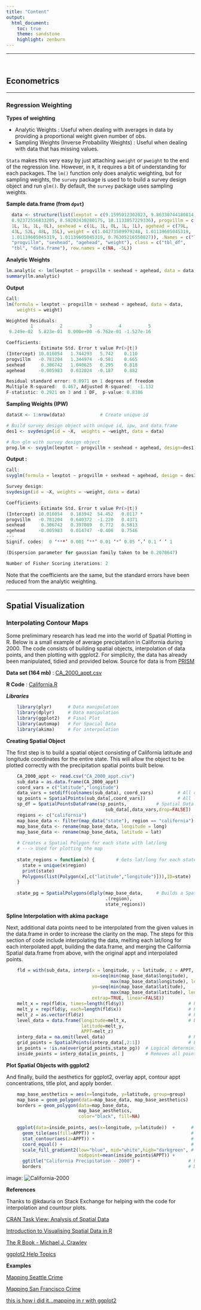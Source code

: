 ```yaml
---
title: "Content"
output:
  html_document:
    toc: true
    theme: sandstone
    highlight: zenburn
---
```


********

<br>

## Econometrics

**********

### Regression Weighting

**Types of weighting**

* Analytic Weights : Useful when dealing with averages in data by providing a proportional weight given number of obs.
* Sampling Weights (Inverse Probability Weights) : Useful when dealing with data that has missing values.

`Stata` makes this very easy by just attaching `aweight` or `pweight` to the end of the regression line. However, in `R`, it requires a bit of understanding for each packages. The `lm()` function only does analytic weighting, but for sampling weights, the `survey` package is used to to build a survey design object and run `glm()`. By default, the `survey` package uses sampling weights.

**Sample data.frame (from `dput`)**

```r
  data <- structure(list(lexptot = c(9.1595012302023, 9.86330744180814, 
  8.92372556833205, 8.58202430280175, 10.1133857229336), progvillm = c(1L, 
  1L, 1L, 1L, 0L), sexhead = c(1L, 1L, 0L, 1L, 1L), agehead = c(79L, 
  43L, 52L, 48L, 35L), weight = c(1.04273509979248, 1.01139605045319, 
  1.01139605045319, 1.01139605045319, 0.76305216550827)), .Names = c("lexptot", 
  "progvillm", "sexhead", "agehead", "weight"), class = c("tbl_df", 
  "tbl", "data.frame"), row.names = c(NA, -5L))
```

**Analytic Weights**

```r
lm.analytic <- lm(lexptot ~ progvillm + sexhead + agehead, data = data, weight = weight)
summary(lm.analytic)
```

**Output**

```r

Call:
lm(formula = lexptot ~ progvillm + sexhead + agehead, data = data, 
    weights = weight)

Weighted Residuals:
         1          2          3          4          5 
 9.249e-02  5.823e-01  0.000e+00 -6.762e-01 -1.527e-16

Coefficients:
             Estimate Std. Error t value Pr(>|t|)
(Intercept) 10.016054   1.744293   5.742    0.110
progvillm   -0.781204   1.344974  -0.581    0.665
sexhead      0.306742   1.040625   0.295    0.818
agehead     -0.005983   0.032024  -0.187    0.882

Residual standard error: 0.8971 on 1 degrees of freedom
Multiple R-squared:  0.467, Adjusted R-squared:  -1.132 
F-statistic: 0.2921 on 3 and 1 DF,  p-value: 0.8386
```

**Sampling Weights (IPW)**

```r
data$X <- 1:nrow(data)             # Create unique id

# Build survey design object with unique id, ipw, and data.frame
des1 <- svydesign(id = ~X,  weights = ~weight, data = data)

# Run glm with survey design object
prog.lm <- svyglm(lexptot ~ progvillm + sexhead + agehead, design=des1)
```

**Output :**

```r
Call:
svyglm(formula = lexptot ~ progvillm + sexhead + agehead, design = des1)

Survey design:
svydesign(id = ~X, weights = ~weight, data = data)

Coefficients:
             Estimate Std. Error t value Pr(>|t|)  
(Intercept) 10.016054   0.183942  54.452   0.0117 *
progvillm   -0.781204   0.640372  -1.220   0.4371  
sexhead      0.306742   0.397089   0.772   0.5813  
agehead     -0.005983   0.014747  -0.406   0.7546  
---
Signif. codes:  0 ‘***’ 0.001 ‘**’ 0.01 ‘*’ 0.05 ‘.’ 0.1 ‘ ’ 1

(Dispersion parameter for gaussian family taken to be 0.2078647)

Number of Fisher Scoring iterations: 2
```

Note that the coefficients are the same, but the standard errors have been reduced from the analytic weighting.

********


## Spatial Visualization

### Interpolating Contour Maps

Some prelimimary research has lead me into the world of Spatial Plotting in R.  Below is a small example of average precipitation in California during 2000.  The code consists of building spatial objects, interpolation of data points, and then plotting with ggplot2.  For simplicity, the data has already been manipulated, tidied and provided below. Source for data is from [PRISM](http://www.prism.oregonstate.edu/)

**Data set (164 mb)** : [CA_2000_appt.csv](https://www.dropbox.com/s/9uwtusn6ij9fdw4/CA_2000_appt.csv?dl=0)

**R Code** : [California.R](code/California.R)

***Libraries***
	
```r
	library(plyr)      # Data manipulation 
	library(dplyr)     # Data manipulation 
	library(ggplot2)   # Final Plot  
	library(automap)   # For Spacial Data
	library(akima)     # For interpolation
```

**Creating Spatial Object**

The first step is to build a spatial object consisting of California latitude and longitude coordinates for the entire state.  This will allow the object to be plotted correctly with the precipitation spatial points built below.

```r
	CA_2000_appt <- read.csv("CA_2000_appt.csv")
	sub_data = as.data.frame(CA_2000_appt)
	coord_vars = c("latitude","longitude")
	data_vars = setdiff(colnames(sub_data), coord_vars)         # All colnames except for Lat/Long
	sp_points = SpatialPoints(sub_data[,coord_vars])            # All lat/long in Spatial Point format
	sp_df = SpatialPointsDataFrame(sp_points,           # Spatial Data Frame of lat/long and remaining cols
	                                 sub_data[,data_vars,drop=FALSE])    
	regions <- c("california")
	map_base_data <- filter(map_data("state"), region == "california")   # Get California lat/long coord.
	map_base_data <- rename(map_base_data, longitude = long)             # Rename columns
	map_base_data <- rename(map_base_data, latitude = lat)
  
	# Creates a Spatial Polygon for each state with lat/long
	# ---> Used for plotting the map
  
	state_regions = function(x) {        # Gets lat/long for each state to build Spatial Polygon
	  state = unique(x$region)
	  print(state)
	  Polygons(list(Polygon(x[,c("latitude","longitude")])),ID=state)
	}	
  
	state_pg = SpatialPolygons(dlply(map_base_data,     # Builds a Spatial Polygon of all state/regions
        	                         .(region), 
                	                 state_regions))  
```

**Spline Interpolation with akima package**

Next, additional data points need to be interpolated from the given values in the data.frame in order to increase the clarity on the map.  The steps for this section of code include interpolating the data, melting each lat/long for each interpolated appt, building the data.frame, and merging the California Spatial data.frame from above, with the original appt and interpolated points.


```r
	fld = with(sub_data, interp(x = longitude, y = latitude, z = APPT, duplicate="median",
	                            xo=seq(min(map_base_data$longitude), 
	                                   max(map_base_data$longitude), length = 100),
	                            yo=seq(min(map_base_data$latitude), 
	                                   max(map_base_data$latitude), length = 100),
	                            extrap=TRUE, linear=FALSE))
	melt_x = rep(fld$x, times=length(fld$y))                        # Pull out longitude values from list
	melt_y = rep(fld$y, each=length(fld$x))                         # Pull out latitude values from list
	melt_z = as.vector(fld$z)                                       # Pull out appt values from list
	level_data = data.frame(longitude=melt_x,                       # Build data.frame
	                        latitude=melt_y, 
	                        APPT=melt_z)                                        
	interp_data = na.omit(level_data)                               # Remove all NA values
	grid_points = SpatialPoints(interp_data[,2:1])                  # Build Spatial Points into object
	in_points = !is.na(over(grid_points,state_pg))  # Logical determining points inside all regions 
	inside_points = interp_data[in_points, ]        # Removes all points outside of Spatial Polygons
```

**Plot Spatial Objects with ggplot2**

And finally, build the aesthetics for ggplot2, overlay appt, contour appt concentrations, title plot, and apply border.

```r
	map_base_aesthetics = aes(x=longitude, y=latitude, group=group)    # Aesthetics for ggplot2
	map_base = geom_polygon(data=map_base_data, map_base_aesthetics)   # Map Base
	borders = geom_polygon(data=map_base_data,                         # Draws boundaries
                	       map_base_aesthetics, 
        	               color="black", fill=NA)    
  
	ggplot(data=inside_points, aes(x=longitude, y=latitude))  +      # Setup ggplot2
	  geom_tile(aes(fill=APPT)) +                                    # Initial overlay of appt
	  stat_contour(aes(z=APPT)) +                                    # Create contours for concentrations
	  coord_equal() +                                                # Equalize plots
	  scale_fill_gradient2(low="blue", mid="white",high="darkgreen", # Set colors for low, mid, high
	                       midpoint=mean(inside_points$APPT)) +
	  ggtitle("California Precipitation - 2000") +                  # Plot title
	  borders                                                       # Draw California border
```	

image: ![California-2000](images/California_appt.png)

**References**

Thanks to @kdauria on Stack Exchange for helping with the code for interpolation and countour plots.

[CRAN Task View: Analysis of Spatial Data](http://cran.r-project.org/web/views/Spatial.html)

[Introduction to Visualising Spatial Data in R](http://cran.r-project.org/doc/contrib/intro-spatial-rl.pdf)

[The R Book - Michael J. Crawley](http://www.amazon.com/R-Book-Michael-J-Crawley/dp/0470973927/ref=sr_1_1?ie=UTF8&qid=1422422058&sr=8-1&keywords=The+R+Book&pebp=1422422059942&peasin=470973927)

[ggplot2 Help Topics](http://docs.ggplot2.org/current/)

**Examples** 

[Mapping Seattle Crime](http://www.sharpsightlabs.com/mapping-seattle-crime/)

[Mapping San Francisco Crime](http://www.sharpsightlabs.com/mapping-san-francisco-crime/)

[this is how i did it...mapping in r with ggplot2](http://nrelscience.org/2013/05/30/this-is-how-i-did-it-mapping-in-r-with-ggplot2/)










  






